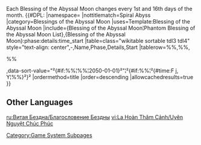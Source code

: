 {{SpiralAbyssTabs}}
Each Blessing of the Abyssal Moon changes every 1st and 16th days of the month.
{{#DPL:
|namespace=
|nottitlematch=Spiral Abyss
|category=Blessings of the Abyssal Moon
|uses=Template:Blessing of the Abyssal Moon
|include={Blessing of the Abyssal Moon¦Phantom Blessing of the Abyssal Moon List},{Blessing of the Abyssal Moon}:phase:details:time_start
|table=class="wikitable sortable tdl3 tdl4" style="text-align: center",-,Name,Phase,Details,Start
|tablerow=%%,%%,<ul>%%</ul>,data-sort-value="²{#if:%%¦%%¦2050-01-01}²"¦²{#if:%%¦²{#time:F j&#44; Y¦%%}²}²
|ordermethod=title
|order=descending
|allowcachedresults=true
}}

==Other Languages==
{{Other Languages
|en      = Blessing of the Abyssal Moon
|zhs     = 渊月祝福
|zhs_rm  = Yuānyuè Zhùfú
|zht     = 淵月祝福
|zht_rm  = Yuānyuè Zhùfú
|zh_tl   = Blessing of the Abyssal Moon
|ja      = 淵月の祝福
|ja_rm   = Engetsu no Shukufuku{{Assumed}}
|ja_tl   = Blessing of the Abyssal Moon
|ko      = 연월 축복
|ko_tl   = Blessing of the Abyssal Moon
|es      = Bendición de la Luna Abismal
|es_tl   = Blessing of the Abysmal Moon
|fr      = Bénédiction de la lune abyssale
|fr_tl   = Blessing of the Abyssal Moon
|ru      = Благословение Бездны
|ru_tl   = Blessing of the Abyss
|th      = พรแห่งจันทรา
|th_rm   = 
|th_tl   = 
|vi      = Uyên Nguyệt Chúc Phúc
|vi_tl   = 
|de      = Monatssegen
|de_tl   = 
|id      = Blessing of the Abyssal Moon
|pt      = Bênção da Lua Abissal
|pt_tl   = 
|tr      = Hiçlik Ayının Lütfu
|tr_tl   = 
|it      = Benedizione lunare dell'Abisso
|it_tl   = 
}}

[[Category:Game System Subpages]]

[[ru:Витая Бездна/Благословение Бездны]]
[[vi:La Hoàn Thâm Cảnh/Uyên Nguyệt Chúc Phúc]]